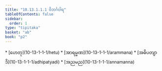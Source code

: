 ```yaml
---
title: "10.13.1.1.1 ဝိဘင်္ဂဝါရ"
tableOfContents: false
sidebar:
  order: 1
type: "tipitaka"
basket: "ab"
book: "p2"
---
```



<DynamicBreadcrumb />



<TableOfContents book="p2" section="10.13.1.1.1">
* [ဟေတု](10-13-1-1-1/hetu)
* [အာရမ္မဏ](10-13-1-1-1/arammana)
* [အဓိပတျာဒိ](10-13-1-1-1/adhipatyadi)
* [အညမည](10-13-1-1-1/annamanna)
</TableOfContents>